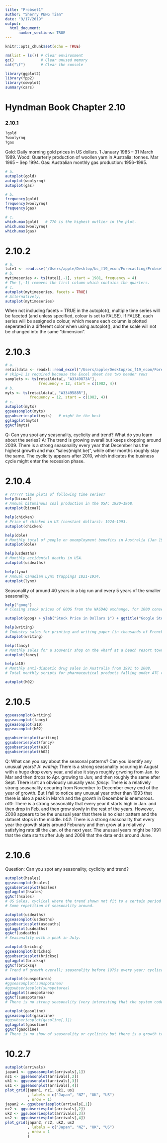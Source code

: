 ```yaml
---
title: "Probset1"
author: "Sherry PENG Tian"
date: "9/17/2019"
output: 
  html_document: 
      number_sections: TRUE 
---
```


```r
knitr::opts_chunk$set(echo = TRUE)
```

```r
rm(list = ls()) # Clear environment
gc()            # Clear unused memory
cat("\f")       # Clear the console

library(ggplot2)
library(fpp2)
library(cowplot)
summary(cars)
```
# Hyndman Book Chapter 2.10 
### 2.10.1 
```r
?gold
?woolyrnq
?gas
```
Gold: Daily morning gold prices in US dollars. 1 January 1985 – 31 March 1989.
Wood: Quarterly production of woollen yarn in Australia: tonnes. Mar 1965 – Sep 1994.
Gas: Australian monthly gas production: 1956–1995. 

```r
# a. 
autoplot(gold)
autoplot(woolyrnq)
autoplot(gas)

# b. 
frequency(gold)
frequency(woolyrnq)
frequency(gas)

# c. 
which.max(gold)   # 770 is the highest outlier in the plot. 
which.max(woolyrnq)
which.max(gas)
```

# 2.10.2 
```r
# a. 
tute1 <- read.csv("/Users/apple/Desktop/bc_f19_econ/Forecasting/Probset1_files/tute1.csv", header = TRUE)
# b. 
mytimeseries <- ts(tute1[,-1], start = 1981, frequency = 4)
# The [,-1] removes the first column which contains the quarters. 
# c. 
autoplot(mytimeseries, facets = TRUE)
# Alternatively, 
autoplot(mytimeseries)
``` 
When not including facets = TRUE in the autoplot(), multiple time series will be faceted (and unless specified, colour is set to FALSE). If FALSE, each series will be assigned a colour, which means each column is plotted seperated in a different color when using autoplot(), and the scale will not be changed into the same "dimension". 

# 2.10.3
```r
# a. 
retaildata <- readxl::read_excel("/Users/apple/Desktop/bc_f19_econ/Forecasting/Probset1_files/retail.xlsx", skip = 1)
# skip=1 is required because the Excel sheet has two header rows 
samplets <- ts(retaildata[, "A3349873A"], 
               frequency = 12, start = c(1982, 4))
# b. 
myts <- ts(retaildata[, "A3349588R"], 
           frequency = 12, start = c(1982, 4))
# c. 
autoplot(myts)
ggseasonplot(myts)
ggsubseriesplot(myts)   # might be the best
gglagplot(myts)
ggAcf(myts)
```
Q: Can you spot any seasonality, cyclicity and trend? What do you learn about the series?
A: The trend is growing overall but keeps dropping around 2009. There is a strong seasonality every year that December has the highest growth and max "sales(might be)", while other months roughly stay the same. The cyclicity appears after 2010, which indicates the business cycle might enter the recession phase. 

# 2.10.4 
```r
# ?????? time plots of following time series? 
help(bicoal)
# Annual bituminous coal production in the USA: 1920–1968.
autoplot(bicoal)

help(chicken)
# Price of chicken in US (constant dollars): 1924–1993.
autoplot(chicken)

help(dole)
# Monthly total of people on unemployment benefits in Australia (Jan 1965 – Jul 1992).
autoplot(dole)

help(usdeaths)
# Monthly accidental deaths in USA.
autoplot(usdeaths)

help(lynx)
# Annual Canadian Lynx trappings 1821-1934. 
autoplot(lynx)
```
Seasonality of around 40 years in a big run and every 5 years of the smaller seasonality. 

```r
help("goog")
# Closing stock prices of GOOG from the NASDAQ exchange, for 1000 consecutive trading days between 25 February 2013 and 13 February 2017. Adjusted for splits. goog200 contains the first 200 observations from goog.

autoplot(goog) + ylab("Stock Price in Dollars $") + ggtitle("Google Stock")

help(writing)
# Industry sales for printing and writing paper (in thousands of French francs): Jan 1963 – Dec 1972.
autoplot(writing)

help(fancy)
# Monthly sales for a souvenir shop on the wharf at a beach resort town in Queensland, Australia.
autoplot(fancy)

help(a10)
# Monthly anti-diabetic drug sales in Australia from 1991 to 2008.
# Total monthly scripts for pharmaceutical products falling under ATC code A10, as recorded by the Australian Health Insurance Commission. July 1991 - June 2008.

autoplot(h02)
``` 

# 2.10.5
```r
ggseasonplot(writing)
ggseasonplot(fancy)
ggseasonplot(a10)
ggseasonplot(h02)

ggsubseriesplot(writing)
ggsubseriesplot(fancy)
ggsubseriesplot(a10)
ggsubseriesplot(h02)
```
Q: What can you say about the seasonal patterns? Can you identify any unusual years?
A: *writing*: There is a strong seasonality occuring in August with a huge drop every year, and also it stays roughly grwoing from Jan. to Mar and then drops to Apr. growing to Jun; and then roughly the same after Sept. There isn't an obviously unusally year. 
    *fancy*: There is a relatively strong seasanality occuring from November to December every end of the year of growth. But I fail to notice any unusual year other than 1993 that there is also a peak in March and the growth in December is enemorous. 
    *a10*: There is a strong seasonality that every year it starts high in Jan. and then drop in Feb. and then grow slowly in the rest of the years. However, 2008 appears to be the unusual year that there is no clear pattern and the dataset stops in the middle. 
    *h02*: There is a strong seasonality that every year the growth starts around Feburary and then grow at a relatively satisfying rate till the Jan. of the next year. The unusual years might be 1991 that the data starts after July and 2008 that the data ends around June. 

# 2.10.6 
Question: Can you spot any seasonality, cyclicity and trend?

```r
autoplot(hsales)
ggseasonplot(hsales)
ggsubseriesplot(hsales)
gglagplot(hsales)
ggAcf(hsales)
# US Sales, cyclical where the trend shown not fit to a certain period every year. 
# Some repetition of seasonality around. 

autoplot(usdeaths)
ggseasonplot(usdeaths)
ggsubseriesplot(usdeaths)
gglagplot(usdeaths)
ggAcf(usdeaths)
# Seasonality with a peak in July. 

autoplot(bricksq)
ggseasonplot(bricksq)
ggsubseriesplot(bricksq)
gglagplot(bricksq)
ggAcf(bricksq)
# Trend of growth overall; seasonality before 1975s every year; cyclical pattern similar to business cycles not in fixed time periods. 

autoplot(sunspotarea)
#ggseasonplot(sunspotarea)
#ggsubseriesplot(sunspotarea)
gglagplot(sunspotarea)
ggAcf(sunspotarea)
# There is no strong seasonality (very interesting that the system code tells me there isn't); however, there might be a cyclinal pattern with three periods. 

autoplot(gasoline)
ggseasonplot(gasoline)
#ggsubseriesplot(gasoline[,1])
gglagplot(gasoline)
ggAcf(gasoline)
# There is no show of seasonality or cyclicity but there is a growth trend from 1990 to 2005, and then the gasoline amounts flutate roughly around a level. 
```

# 10.2.7 
```r
autoplot(arrivals)
japan1 <- ggseasonplot(arrivals[,1])
nz1 <- ggseasonplot(arrivals[,2])
uk1 <- ggseasonplot(arrivals[,3])
us1 <- ggseasonplot(arrivals[,4])
plot_grid(japan1, nz1, uk1, us1 
          , labels = c("Japan", "NZ", "UK", "US")
          , nrow = 1) 
japan2 <- ggsubseriesplot(arrivals[,1])
nz2 <- ggsubseriesplot(arrivals[,2])
uk2 <- ggsubseriesplot(arrivals[,3])
us2 <- ggsubseriesplot(arrivals[,4])
plot_grid(japan2, nz2, uk2, us2
          , labels = c("Japan", "NZ", "UK", "US")
          , nrow = 1
          )
```

